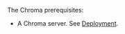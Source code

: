 The Chroma prerequisites:

- A Chroma server. See [Deployment](https://docs.trychroma.com/deployment).
